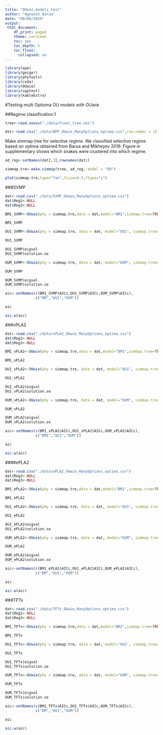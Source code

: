 ```yaml
---
title: "OUwie_models_test"
author: "Agneesh Barua"
date: "09/08/2019"
output: 
 html_document:
    df_print: paged
    theme: cerulean
    toc: yes
    toc_depth: 5
    toc_float:
      collapsed: no
---
```


```r
library(ape)
library(geiger)
library(phytools)
library(coda)
library(OUwie)
library(spptest)
library(kableExtra)
```

#Testing multi Optioma OU models with OUwie

##Regime classification:1


```r
tree<-read.nexus("./data/Final_tree.nex")

dat<-read.csv("./data/BPP_OUwie_ManyOptions_optima.csv",row.names = 1)
```


Make simmap tree for selective regime. We classified selective regime based on optima obtained from Barua and Mikheyev 2019. Figure in supplementary shows which snakes were clustered into which regime.
```r
ad_reg<-setNames(dat[,3],rownames(dat))

simmap.tre<-make.simmap(tree, ad_reg, model = "ER")

plot(simmap.tre,type="fan",fsize=0.5,ftype="i")
```



###SVMP

```r
dat<-read.csv("./data/SVMP_OUwie_ManyOptions_optima.csv")
dat$Reg2<-NULL
dat$Reg3<-NULL
```

```r
BM1_SVMP<-OUwie(phy = simmap.tre,data = dat,model="BM1",simmap.tree=TRUE,diagn = T)
```

```r
BM1_SVMP
```

```r
OU1_SVMP<-OUwie(phy = simmap.tre, data = dat, model="OU1", simmap.tree=T,diagn = T)
```

```r
OU1_SVMP
```

```r
OU1_SVMP$eigval
OU1_SVMP$solution.se
```

```r
OUM_SVMP<-OUwie(phy = simmap.tre, data = dat, model="OUM", simmap.tree=T,diagn = T)
```

```r
OUM_SVMP
```

```r
OUM_SVMP$eigval
OUM_SVMP$solution.se
```

```r
aic<-setNames(c(BM1_SVMP$AICc,OU1_SVMP$AICc,OUM_SVMP$AICc),
              c("BM","OU1","OUM"))
```

```r
aic
```

```r
aic.w(aic)
```

###vPLA2
```r
dat<-read.csv("./data/vPLA2_OUwie_ManyOptions_optima.csv")
dat$Reg2<-NULL
dat$Reg3<-NULL
```

```r
BM1_vPLA2<-OUwie(phy = simmap.tre,data = dat,model="BM1",simmap.tree=TRUE,diagn = T)
```

```r
BM1_vPLA2
```

```r
OU1_vPLA2<-OUwie(phy = simmap.tre, data = dat, model="OU1", simmap.tree=T,diagn = T)
```

```r
OU1_vPLA2
```

```r
OU1_vPLA2$eigval
OU1_vPLA2$solution.se
```

```r
OUM_vPLA2<-OUwie(phy = simmap.tre, data = dat, model="OUM", simmap.tree=T,diagn = T)
```

```r
OUM_vPLA2
```

```r
OUM_vPLA2$eigval
OUM_vPLA2$solution.se
```

```r
aic<-setNames(c(BM1_vPLA2$AICc,OU1_vPLA2$AICc,OUM_vPLA2$AICc),
              c("BM1","OU1","OUM"))
```

```r
aic
```

```r
aic.w(aic)
```

####ePLA2
```r
dat<-read.csv("./data/ePLA2_OUwie_ManyOptions_optima.csv")
dat$Reg2<-NULL
dat$Reg3<-NULL
```

```r
BM1_ePLA2<-OUwie(phy = simmap.tre,data = dat,model="BM1",simmap.tree=TRUE,diagn = T)
```

```r
BM1_ePLA2
```

```r
OU1_ePLA2<-OUwie(phy = simmap.tre, data = dat, model="OU1", simmap.tree=T,diagn = T)
```

```r
OU1_ePLA2
```

```r
OU1_ePLA2$eigval
OU1_ePLA2$solution.se
```

```r
OUM_ePLA2<-OUwie(phy = simmap.tre, data = dat, model="OUM", simmap.tree=T,diagn = T)
```

```r
OUM_ePLA2
```

```r
OUM_ePLA2$eigval
OUM_ePLA2$solution.se
```

```r
aic<-setNames(c(BM1_ePLA2$AICc,OU1_ePLA2$AICc,OUM_ePLA2$AICc),
              c("BM","OU1","OUM"))
```

```r
aic
```

```r
aic.w(aic)
```

###TFTx
```r
dat<-read.csv("./data/TFTx_OUwie_ManyOptions_optima.csv")
dat$Reg2<-NULL
dat$Reg3<-NULL
```

```r
BM1_TFTx<-OUwie(phy = simmap.tre,data = dat,model="BM1",simmap.tree=TRUE,diagn = T)
```

```r
BM1_TFTx
```


```r
OU1_TFTx<-OUwie(phy = simmap.tre, data = dat, model="OU1", simmap.tree=T,diagn = T)
```

```r
OU1_TFTx
```
 
```r
OU1_TFTx$eigval
OU1_TFTx$solution.se
```

```r
OUM_TFTx<-OUwie(phy = simmap.tre, data = dat, model="OUM", simmap.tree=T,diagn = T)
```

```r
OUM_TFTx
```

```r
OUM_TFTx$eigval
OUM_TFTx$solution.se
```

```r
aic<-setNames(c(BM1_TFTx$AICc,OU1_TFTx$AICc,OUM_TFTx$AICc),
              c("BM","OU1","OUM"))
```

```r
aic
```

```r
aic.w(aic)
```